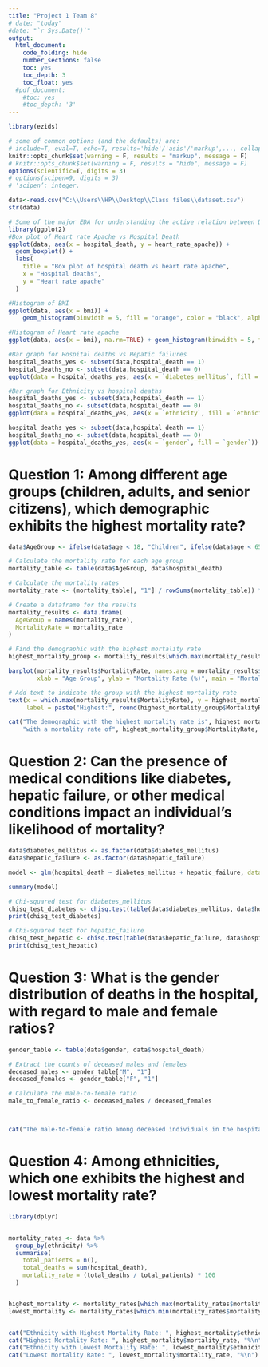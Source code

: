 ---
title: "Project 1 Team 8"
# date: "today"
#date: "`r Sys.Date()`"
output:
  html_document:
    code_folding: hide
    number_sections: false
    toc: yes
    toc_depth: 3
    toc_float: yes
  #pdf_document: 
    #toc: yes 
    #toc_depth: '3'
---

```{r init, include=F}
library(ezids)
```

```{r setup, include=FALSE}
# some of common options (and the defaults) are: 
# include=T, eval=T, echo=T, results='hide'/'asis'/'markup',..., collapse=F, warning=T, message=T, error=T, cache=T, fig.width=6, fig.height=4, fig.dim=c(6,4) #inches, fig.align='left'/'center','right', 
knitr::opts_chunk$set(warning = F, results = "markup", message = F)
# knitr::opts_chunk$set(warning = F, results = "hide", message = F)
options(scientific=T, digits = 3) 
# options(scipen=9, digits = 3) 
# ‘scipen’: integer. 
```


```{r}
data<-read.csv("C:\\Users\\HP\\Desktop\\Class files\\dataset.csv")
str(data)

```
```{r}
# Some of the major EDA for understanding the active relation between Deaths and various body conditions.
library(ggplot2)
#Box plot of Heart rate Apache vs Hospital Death
ggplot(data, aes(x = hospital_death, y = heart_rate_apache)) +
  geom_boxplot() +
  labs(
    title = "Box plot of hospital death vs heart rate apache",
    x = "Hospital deaths",
    y = "Heart rate apache"
  )
```
```{r}
#Histogram of BMI
ggplot(data, aes(x = bmi)) +
    geom_histogram(binwidth = 5, fill = "orange", color = "black", alpha = 0.7) + ggtitle("Histogram of BMI") + theme(plot.title = element_text(hjust = 0.5)) + labs(title = "Distribution of BMI reading",x = "BMI count",y = "Frequency")

```

```{r}
#Histogram of Heart rate apache
ggplot(data, aes(x = bmi), na.rm=TRUE) + geom_histogram(binwidth = 5, fill = "yellow", color = "black", alpha = 0.7) + ggtitle("Histogram of Heart Rate Apache") + theme(plot.title = element_text(hjust = 0.5)) + labs(title = "Distribution of heart rate apache",x = "Heart rate apache count",y = "Frequency")
```
```{r}
#Bar graph for Hospital deaths vs Hepatic failures
hospital_deaths_yes <- subset(data,hospital_death == 1)
hospital_deaths_no <- subset(data,hospital_death == 0)
ggplot(data = hospital_deaths_yes, aes(x = `diabetes_mellitus`, fill = `diabetes_mellitus`)) + geom_bar(position = "stack",col="black", fill="pink") + labs(title = "Deaths by Hepatic failures",x="Hepatic failures",y = "Count of Hospital Deaths") + theme(plot.title = element_text(hjust = 0.5))
```
```{r}
#Bar graph for Ethnicity vs hospital deaths
hospital_deaths_yes <- subset(data,hospital_death == 1)
hospital_deaths_no <- subset(data,hospital_death == 0)
ggplot(data = hospital_deaths_yes, aes(x = `ethnicity`, fill = `ethnicity`)) + geom_bar(position = "stack",col="orange", fill="red") + labs(title = "Deaths by Ethnicity",x = "Etnicity",y = "Count of Hospital Deaths") + theme(plot.title = element_text(hjust = 0.5))
```
```{r}
hospital_deaths_yes <- subset(data,hospital_death == 1)
hospital_deaths_no <- subset(data,hospital_death == 0)
ggplot(data = hospital_deaths_yes, aes(x = `gender`, fill = `gender`)) + geom_bar(position = "stack",col="orange", fill="blue") + labs(title = "Deaths by Gender",x = "Gender",y = "Count of Hospital Deaths") + theme(plot.title = element_text(hjust = 0.5))
```


# Question 1: Among different age groups (children, adults, and senior citizens), which demographic exhibits the highest mortality rate?

```{r}
data$AgeGroup <- ifelse(data$age < 18, "Children", ifelse(data$age < 65, "Adults", "Senior Citizens"))

# Calculate the mortality rate for each age group
mortality_table <- table(data$AgeGroup, data$hospital_death)

# Calculate the mortality rates
mortality_rate <- (mortality_table[, "1"] / rowSums(mortality_table)) * 100

# Create a dataframe for the results
mortality_results <- data.frame(
  AgeGroup = names(mortality_rate),
  MortalityRate = mortality_rate
)

# Find the demographic with the highest mortality rate
highest_mortality_group <- mortality_results[which.max(mortality_results$MortalityRate), ]

barplot(mortality_results$MortalityRate, names.arg = mortality_results$AgeGroup, col = "skyblue",
        xlab = "Age Group", ylab = "Mortality Rate (%)", main = "Mortality Rate by Age Group")

# Add text to indicate the group with the highest mortality rate
text(x = which.max(mortality_results$MortalityRate), y = highest_mortality_group$MortalityRate + 1,
     label = paste("Highest:", round(highest_mortality_group$MortalityRate, 2), "%"), col = "red")

cat("The demographic with the highest mortality rate is", highest_mortality_group$AgeGroup,
    "with a mortality rate of", highest_mortality_group$MortalityRate, "%.")

```

# Question 2: Can the presence of medical conditions like diabetes, hepatic failure, or other medical conditions impact an individual's likelihood of mortality?

```{r}
data$diabetes_mellitus <- as.factor(data$diabetes_mellitus)
data$hepatic_failure <- as.factor(data$hepatic_failure)

model <- glm(hospital_death ~ diabetes_mellitus + hepatic_failure, data = data, family = "binomial")

summary(model)

# Chi-squared test for diabetes_mellitus
chisq_test_diabetes <- chisq.test(table(data$diabetes_mellitus, data$hospital_death))
print(chisq_test_diabetes)

# Chi-squared test for hepatic_failure
chisq_test_hepatic <- chisq.test(table(data$hepatic_failure, data$hospital_death))
print(chisq_test_hepatic)
```

# Question 3: What is the gender distribution of deaths in the hospital, with regard to male and female ratios?

```{r}
gender_table <- table(data$gender, data$hospital_death)

# Extract the counts of deceased males and females
deceased_males <- gender_table["M", "1"]
deceased_females <- gender_table["F", "1"]

# Calculate the male-to-female ratio
male_to_female_ratio <- deceased_males / deceased_females



cat("The male-to-female ratio among deceased individuals in the hospital is:", male_to_female_ratio)
```

# Question 4: Among ethnicities, which one exhibits the highest and lowest mortality rate?

```{r}

library(dplyr)


mortality_rates <- data %>%
  group_by(ethnicity) %>%
  summarise(
    total_patients = n(),
    total_deaths = sum(hospital_death),
    mortality_rate = (total_deaths / total_patients) * 100  
  )


highest_mortality <- mortality_rates[which.max(mortality_rates$mortality_rate), ]
lowest_mortality <- mortality_rates[which.min(mortality_rates$mortality_rate), ]


cat("Ethnicity with Highest Mortality Rate: ", highest_mortality$ethnicity, "\n")
cat("Highest Mortality Rate: ", highest_mortality$mortality_rate, "%\n")
cat("Ethnicity with Lowest Mortality Rate: ", lowest_mortality$ethnicity, "\n")
cat("Lowest Mortality Rate: ", lowest_mortality$mortality_rate, "%\n")

```
